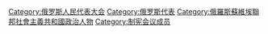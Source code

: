 [[Category:俄罗斯人民代表大会|Category:俄罗斯人民代表大会]]
[[Category:俄罗斯代表|Category:俄罗斯代表]]
[[Category:俄羅斯蘇維埃聯邦社會主義共和國政治人物|Category:俄羅斯蘇維埃聯邦社會主義共和國政治人物]]
[[Category:制宪会议成员|Category:制宪会议成员]]